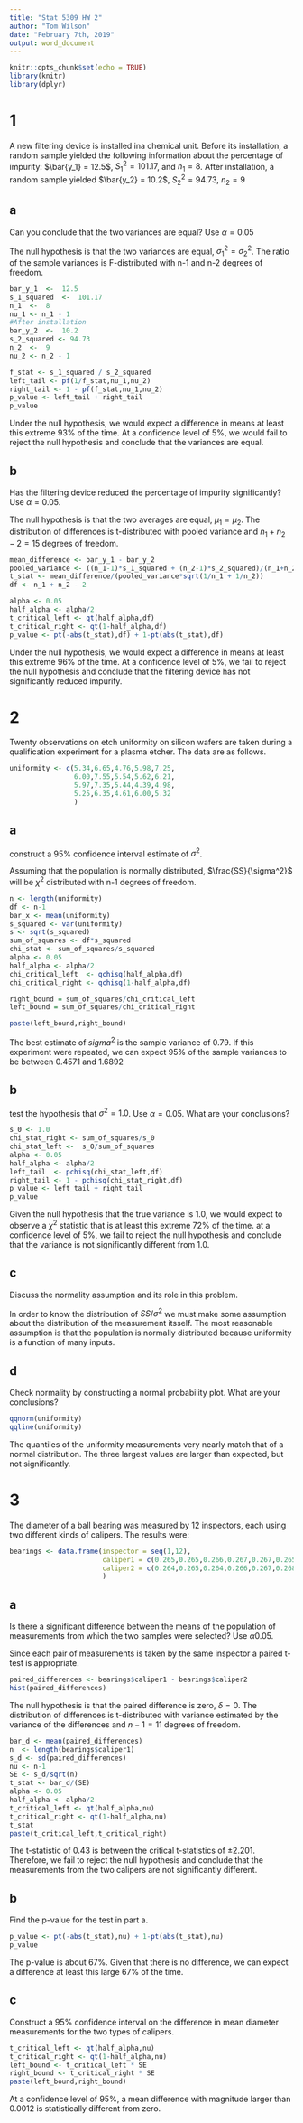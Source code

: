 ```yaml
---
title: "Stat 5309 HW 2"
author: "Tom Wilson"
date: "February 7th, 2019"
output: word_document
---
```


```r
knitr::opts_chunk$set(echo = TRUE)
library(knitr)
library(dplyr)
```
# 1
A new filtering device is installed ina chemical unit. Before its installation, a random sample yielded the following information about the percentage of impurity: $\bar{y_1} = 12.5$, $S_{1}^2 = 101.17$, and $n_1 = 8$. After installation, a random sample yielded $\bar{y_2} = 10.2$, $S_{2}^2 = 94.73$, $n_2 = 9$

## a
Can you conclude that the two variances are equal? Use $\alpha = 0.05$

The null hypothesis is that the two variances are equal, $\sigma^2_1 = \sigma^2_2$.
The ratio of the sample variances is F-distributed with n-1 and n-2 degrees of freedom.

```r
bar_y_1  <-  12.5
s_1_squared  <-  101.17
n_1  <-  8
nu_1 <- n_1 - 1
#After installation
bar_y_2  <-  10.2
s_2_squared <- 94.73
n_2  <-  9
nu_2 <- n_2 - 1

f_stat <- s_1_squared / s_2_squared
left_tail <- pf(1/f_stat,nu_1,nu_2)
right_tail <- 1 - pf(f_stat,nu_1,nu_2)  
p_value <- left_tail + right_tail
p_value
```

Under the null hypothesis, we would expect a difference in means at least this extreme 93% of the time. At a confidence level of 5%, we would fail to reject the null hypothesis and conclude that the variances are equal.

## b
Has the filtering device reduced the percentage of impurity significantly? Use $\alpha = 0.05$.

The null hypothesis is that the two averages are equal, $\mu_1 = \mu_2$.
The distribution of differences is t-distributed with pooled variance and $n_1+n_2-2 = 15$ degrees of freedom. 

```r
mean_difference <- bar_y_1 - bar_y_2
pooled_variance <- ((n_1-1)*s_1_squared + (n_2-1)*s_2_squared)/(n_1+n_2-2)
t_stat <- mean_difference/(pooled_variance*sqrt(1/n_1 + 1/n_2))
df <- n_1 + n_2 - 2

alpha <- 0.05
half_alpha <- alpha/2
t_critical_left <- qt(half_alpha,df)
t_critical_right <- qt(1-half_alpha,df) 
p_value <- pt(-abs(t_stat),df) + 1-pt(abs(t_stat),df)

```

Under the null hypothesis, we would expect a difference in means at least this extreme 96% of the time. At a confidence level of 5%, we fail to reject the null hypothesis and conclude that the filtering device has not significantly reduced impurity.

# 2
Twenty observations on etch uniformity on silicon wafers are taken during a qualification experiment for a plasma etcher. The data are as follows.

```r
uniformity <- c(5.34,6.65,4.76,5.98,7.25,
                6.00,7.55,5.54,5.62,6.21,
                5.97,7.35,5.44,4.39,4.98,
                5.25,6.35,4.61,6.00,5.32
                )


```

## a
construct a 95% confidence interval estimate of $\sigma^2$.

Assuming that the population is normally distributed, $\frac{SS}{\sigma^2}$ will be $\chi^2$ distributed with n-1 degrees of freedom. 

```r
n <- length(uniformity)
df <- n-1
bar_x <- mean(uniformity)
s_squared <- var(uniformity)
s <- sqrt(s_squared)
sum_of_squares <- df*s_squared
chi_stat <- sum_of_squares/s_squared
alpha <- 0.05
half_alpha <- alpha/2
chi_critical_left  <- qchisq(half_alpha,df)
chi_critical_right <- qchisq(1-half_alpha,df)

right_bound = sum_of_squares/chi_critical_left
left_bound = sum_of_squares/chi_critical_right

paste(left_bound,right_bound)

```

The best estimate of $sigma^2$ is the sample variance of 0.79. If this experiment were repeated, we can expect 95% of the sample variances to be between 0.4571 and 1.6892


## b
test the hypothesis that $\sigma^2 = 1.0$. Use $\alpha=0.05$. What are your conclusions?

```r
s_0 <- 1.0
chi_stat_right <- sum_of_squares/s_0
chi_stat_left <-  s_0/sum_of_squares
alpha <- 0.05
half_alpha <- alpha/2
left_tail  <- pchisq(chi_stat_left,df)
right_tail <- 1 - pchisq(chi_stat_right,df)
p_value <- left_tail + right_tail
p_value
```

Given the null hypothesis that the true variance is 1.0, we would expect to observe a $\chi^2$ statistic that is at least this extreme 72% of the time. at a confidence level of 5%, we fail to reject the null hypothesis and conclude that the variance is not significantly different from 1.0.

## c
Discuss the normality assumption and its role in this problem.

In order to know the distribution of $SS/\sigma^2$ we must make some assumption about the distribution of the measurement itsself. The most reasonable assumption is that the population is normally distributed because uniformity is a function of many inputs. 

## d
Check normality by constructing a normal probability plot. What are your conclusions?
```r
qqnorm(uniformity)
qqline(uniformity)
```

The quantiles of the uniformity measurements very nearly match that of a normal distribution. The three largest values are larger than expected, but not significantly.

# 3
The diameter of a ball bearing was measured by 12 inspectors, each using two different kinds of calipers. The results were:

```r
bearings <- data.frame(inspector = seq(1,12),
                       caliper1 = c(0.265,0.265,0.266,0.267,0.267,0.265,0.267,0.267,0.265,0.268,0.268,0.265),
                       caliper2 = c(0.264,0.265,0.264,0.266,0.267,0.268,0.264,0.265,0.265,0.267,0.268,0.269)
                       )
```

## a 
Is there a significant difference between the means of the population of measurements from which the two samples were selected? Use $\alpha 0.05$.
                       
Since each pair of measurements is taken by the same inspector a paired t-test is appropriate.

```r
paired_differences <- bearings$caliper1 - bearings$caliper2
hist(paired_differences)
```

The null hypothesis is that the paired difference is zero, $\delta = 0$.
The distribution of differences is t-distributed with variance estimated by the variance of the differences and $n-1 = 11$ degrees of freedom. 
                                              
```r
bar_d <- mean(paired_differences)
n  <- length(bearings$caliper1)
s_d <- sd(paired_differences)
nu <- n-1
SE <- s_d/sqrt(n)
t_stat <- bar_d/(SE)
alpha <- 0.05
half_alpha <- alpha/2
t_critical_left <- qt(half_alpha,nu)
t_critical_right <- qt(1-half_alpha,nu) 
t_stat
paste(t_critical_left,t_critical_right)

```
The t-statistic of 0.43 is between the critical t-statistics of $\pm2.201$. Therefore, we fail to reject the null hypothesis and conclude that the measurements from the two calipers are not significantly different. 

## b
Find the p-value for the test in part a.

```r
p_value <- pt(-abs(t_stat),nu) + 1-pt(abs(t_stat),nu)
p_value
```
The p-value is about 67%. Given that there is no difference, we can expect a difference at least this large 67% of the time.

## c 
Construct a 95% confidence interval on the difference in mean diameter measurements for the two types of calipers.

```r
t_critical_left <- qt(half_alpha,nu)
t_critical_right <- qt(1-half_alpha,nu) 
left_bound <- t_critical_left * SE
right_bound <- t_critical_right * SE
paste(left_bound,right_bound)

```
At a confidence level of 95%, a mean difference with magnitude larger than 0.0012 is statistically different from zero.
